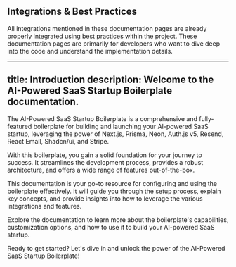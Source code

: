 ## Integrations &amp; Best Practices

All integrations mentioned in these documentation pages are already properly integrated using best practices within the project. These documentation pages are primarily for developers who want to dive deep into the code and understand the implementation details.

---
title: Introduction
description: Welcome to the AI-Powered SaaS Startup Boilerplate documentation.
---

The AI-Powered SaaS Startup Boilerplate is a comprehensive and fully-featured boilerplate for building and launching your AI-powered SaaS startup, leveraging the power of Next.js, Prisma, Neon, Auth.js v5, Resend, React Email, Shadcn/ui, and Stripe.

With this boilerplate, you gain a solid foundation for your journey to success. It streamlines the development process, provides a robust architecture, and offers a wide range of features out-of-the-box.

This documentation is your go-to resource for configuring and using the boilerplate effectively. It will guide you through the setup process, explain key concepts, and provide insights into how to leverage the various integrations and features.

Explore the documentation to learn more about the boilerplate's capabilities, customization options, and how to use it to build your AI-powered SaaS startup.

Ready to get started? Let's dive in and unlock the power of the AI-Powered SaaS Startup Boilerplate!

